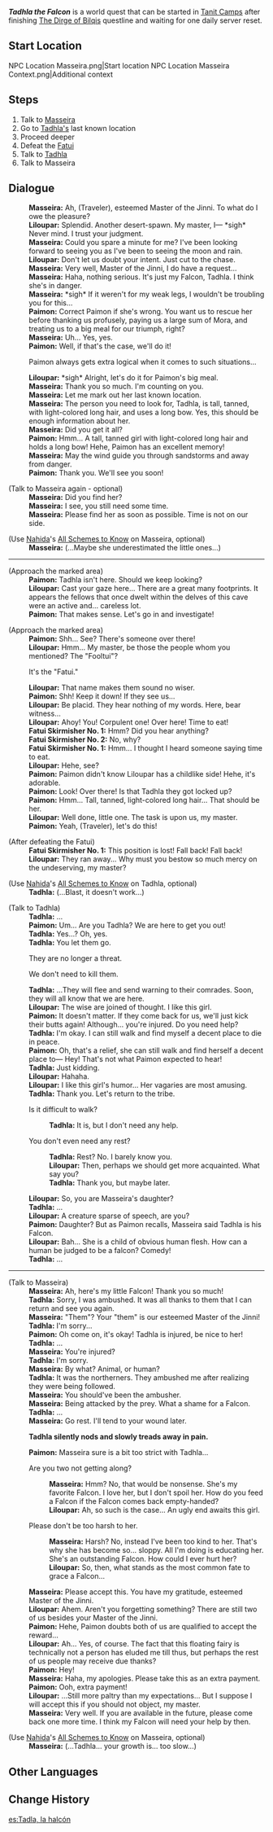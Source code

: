 {{Quest Infobox
|id            = 73279
|image         = World Quest Tadhla the Falcon.png
|type          = World
|summary       = 
|requirement   = Wait for daily reset after completing [[The Dirge of Bilqis]]
|characters    = Liloupar; Masseira; Paimon; Tadhla; Traveler
|startLocation = [[Tanit Camps]]
|region        = Sumeru
|subregion     = Great Red Sand
|area          = Desert of Hadramaveth
|subarea       = Tanit Camps
|prev          = [[The Eternal Dream, Ever Lush]]
|next          = [["The Falcon's Hunt"]]
|exp           = 200
|mora          = 20,000
|primogems     = 30
|other         = {{Card|Hero's Wit|2}}
}}
'''''Tadhla the Falcon''''' is a world quest that can be started in [[Tanit Camps]] after finishing [[The Dirge of Bilqis]] questline and waiting for one daily server reset.

==Start Location==
<gallery>
NPC Location Masseira.png|Start location
NPC Location Masseira Context.png|Additional context 
</gallery>

==Steps==
# Talk to [[Masseira]]
# Go to [[Tadhla|Tadhla's]] last known location
# Proceed deeper
# Defeat the [[Fatui]] {{Enemy List|Fatui Skirmisher - Anemoboxer Vanguard;Fatui Skirmisher - Hydrogunner Legionnaire;Fatui Skirmisher - Pyroslinger Bracer}}
# Talk to [[Tadhla]]
# Talk to Masseira
<!--
==Gameplay Notes==
-->
==Dialogue==
{{Quest Description|Tadhla, Masseira's "Falcon," has been on a mission for a long time and has not returned. Thus Masseira asks you to find his "Falcon"...}}
{{Dialogue start}}
:'''Masseira:''' Ah, (Traveler), esteemed Master of the Jinni. To what do I owe the pleasure?
:'''Liloupar:''' Splendid. Another desert-spawn. My master, I&mdash; *sigh* Never mind. I trust your judgment.
:'''Masseira:''' Could you spare a minute for me? I've been looking forward to seeing you as I've been to seeing the moon and rain.
:'''Liloupar:''' Don't let us doubt your intent. Just cut to the chase.
:'''Masseira:''' Very well, Master of the Jinni, I do have a request...
:'''Masseira:''' Haha, nothing serious. It's just my Falcon, Tadhla. I think she's in danger.
:'''Masseira:''' *sigh* If it weren't for my weak legs, I wouldn't be troubling you for this...
:'''Paimon:''' Correct Paimon if she's wrong. You want us to rescue her before thanking us profusely, paying us a large sum of Mora, and treating us to a big meal for our triumph, right?
:'''Masseira:''' Uh... Yes, yes.
:'''Paimon:''' Well, if that's the case, we'll do it!
:{{DIcon}} Paimon always gets extra logical when it comes to such situations...
:'''Liloupar:''' *sigh* Alright, let's do it for Paimon's big meal.
:'''Masseira:''' Thank you so much. I'm counting on you.
:'''Masseira:''' Let me mark out her last known location.
:'''Masseira:''' The person you need to look for, Tadhla, is tall, tanned, with light-colored long hair, and uses a long bow. Yes, this should be enough information about her.
:'''Masseira:''' Did you get it all?
:'''Paimon:''' Hmm... A tall, tanned girl with light-colored long hair and holds a long bow! Hehe, Paimon has an excellent memory!
:'''Masseira:''' May the wind guide you through sandstorms and away from danger.
:'''Paimon:''' Thank you. We'll see you soon!

;(Talk to Masseira again - optional)
:'''Masseira:''' Did you find her?
:'''Masseira:''' I see, you still need some time.
:'''Masseira:''' Please find her as soon as possible. Time is not on our side.

;(Use [[Nahida]]'s [[All Schemes to Know]] on Masseira, optional)
:'''Masseira:''' (...Maybe she underestimated the little ones...)

----
;(Approach the marked area)
:'''Paimon:''' Tadhla isn't here. Should we keep looking?
:'''Liloupar:''' Cast your gaze here... There are a great many footprints. It appears the fellows that once dwelt within the delves of this cave were an active and... careless lot.
:'''Paimon:''' That makes sense. Let's go in and investigate!

;(Approach the marked area)
:'''Paimon:''' Shh... See? There's someone over there!
:'''Liloupar:''' Hmm... My master, be those the people whom you mentioned? The "Fooltui"?
:{{DIcon}} It's the "Fatui."
:'''Liloupar:''' That name makes them sound no wiser.
:'''Paimon:''' Shh! Keep it down! If they see us...
:'''Liloupar:''' Be placid. They hear nothing of my words. Here, bear witness...
:'''Liloupar:''' Ahoy! You! Corpulent one! Over here! Time to eat!
:'''Fatui Skirmisher No. 1:''' Hmm? Did you hear anything?
:'''Fatui Skirmisher No. 2:''' No, why?
:'''Fatui Skirmisher No. 1:''' Hmm... I thought I heard someone saying time to eat.
:'''Liloupar:''' Hehe, see?
:'''Paimon:''' Paimon didn't know Liloupar has a childlike side! Hehe, it's adorable.
:'''Paimon:''' Look! Over there! Is that Tadhla they got locked up?
:'''Paimon:''' Hmm... Tall, tanned, light-colored long hair... That should be her.
:'''Liloupar:''' Well done, little one. The task is upon us, my master.
:'''Paimon:''' Yeah, (Traveler), let's do this!

;(After defeating the Fatui)
:'''Fatui Skirmisher No. 1:''' This position is lost! Fall back! Fall back!
:'''Liloupar:''' They ran away... Why must you bestow so much mercy on the undeserving, my master?

;(Use [[Nahida]]'s [[All Schemes to Know]] on Tadhla, optional)
:'''Tadhla:''' (...Blast, it doesn't work...)

;(Talk to Tadhla)
:'''Tadhla:''' ...
:'''Paimon:''' Um... Are you Tadhla? We are here to get you out!
:'''Tadhla:''' Yes...? Oh, yes.
:'''Tadhla:''' You let them go.
:{{DIcon}} They are no longer a threat.
:{{DIcon}} We don't need to kill them.
:'''Tadhla:''' ...They will flee and send warning to their comrades. Soon, they will all know that we are here.
:'''Liloupar:''' The wise are joined of thought. I like this girl.
:'''Paimon:''' It doesn't matter. If they come back for us, we'll just kick their butts again! Although... you're injured. Do you need help?
:'''Tadhla:''' I'm okay. I can still walk and find myself a decent place to die in peace.
:'''Paimon:''' Oh, that's a relief, she can still walk and find herself a decent place to&mdash; Hey! That's not what Paimon expected to hear!
:'''Tadhla:''' Just kidding.
:'''Liloupar:''' Hahaha.
:'''Liloupar:''' I like this girl's humor... Her vagaries are most amusing.
:'''Tadhla:''' Thank you. Let's return to the tribe.
:{{DIcon}} Is it difficult to walk?
::'''Tadhla:''' It is, but I don't need any help.
:{{DIcon}} You don't even need any rest?
::'''Tadhla:''' Rest? No. I barely know you.
::'''Liloupar:''' Then, perhaps we should get more acquainted. What say you?
::'''Tadhla:''' Thank you, but maybe later.
:'''Liloupar:''' So, you are Masseira's daughter?
:'''Tadhla:''' ...
:'''Liloupar:''' A creature sparse of speech, are you?
:'''Paimon:''' Daughter? But as Paimon recalls, Masseira said Tadhla is his Falcon.
:'''Liloupar:''' Bah... She is a child of obvious human flesh. How can a human be judged to be a falcon? Comedy!
:'''Tadhla:''' ...

----
;(Talk to Masseira)
:'''Masseira:''' Ah, here's my little Falcon! Thank you so much!
:'''Tadhla:''' Sorry, I was ambushed. It was all thanks to them that I can return and see you again.
:'''Masseira:''' "Them"? Your "them" is our esteemed Master of the Jinni!
:'''Tadhla:''' I'm sorry...
:'''Paimon:''' Oh come on, it's okay! Tadhla is injured, be nice to her!
:'''Tadhla:''' ...
:'''Masseira:''' You're injured?
:'''Tadhla:''' I'm sorry.
:'''Masseira:''' By what? Animal, or human?
:'''Tadhla:''' It was the northerners. They ambushed me after realizing they were being followed.
:'''Masseira:''' You should've been the ambusher.
:'''Masseira:''' Being attacked by the prey. What a shame for a Falcon.
:'''Tadhla:''' ...
:'''Masseira:''' Go rest. I'll tend to your wound later.

:'''Tadhla silently nods and slowly treads away in pain.'''

:'''Paimon:''' Masseira sure is a bit too strict with Tadhla...
:{{DIcon}} Are you two not getting along?
::'''Masseira:''' Hmm? No, that would be nonsense. She's my favorite Falcon. I love her, but I don't spoil her. How do you feed a Falcon if the Falcon comes back empty-handed?
::'''Liloupar:''' Ah, so such is the case... An ugly end awaits this girl.
:{{DIcon}} Please don't be too harsh to her.
::'''Masseira:''' Harsh? No, instead I've been too kind to her. That's why she has become so... sloppy. All I'm doing is educating her. She's an outstanding Falcon. How could I ever hurt her?
::'''Liloupar:''' So, then, what stands as the most common fate to grace a Falcon...
:'''Masseira:''' Please accept this. You have my gratitude, esteemed Master of the Jinni.
:'''Liloupar:''' Ahem. Aren't you forgetting something? There are still two of us besides your Master of the Jinni.
:'''Paimon:''' Hehe, Paimon doubts both of us are qualified to accept the reward...
:'''Liloupar:''' Ah... Yes, of course. The fact that this floating fairy is technically not a person has eluded me till thus, but perhaps the rest of us people may receive due thanks?
:'''Paimon:''' Hey!
:'''Masseira:''' Haha, my apologies. Please take this as an extra payment.
:'''Paimon:''' Ooh, extra payment!
:'''Liloupar:''' ...Still more paltry than my expectations... But I suppose I will accept this if you should not object, my master.
:'''Masseira:''' Very well. If you are available in the future, please come back one more time. I think my Falcon will need your help by then.

;(Use [[Nahida]]'s [[All Schemes to Know]] on Masseira, optional)
:'''Masseira:''' (...Tadhla... your growth is... too slow...)
{{Dialogue end}}

==Other Languages==
{{Other Languages
|en      = Tadhla the Falcon
|zhs     = 「猎鹰」塔德菈
|zhs_rm  = "Lièyīng" Tǎdélā
|zht     = 「獵鷹」塔德菈
|zht_rm  = "Lièyīng" Tǎdélā
|zh_tl   = "Falcon" Tadhla
|ja      = 「猟鷹」タッドラー
|ja_rm   = "Ryuuyou" Taddoraa
|ja_tl   = "Hunting Falcon" Tadhla
|ko      = 「사냥매」 타들라
|ko_tl   = "Hunting Falcon" Tadhla
|es      = Tadla, la halcón
|es_tl   = Tadhla, the Falcon
|fr      = Tadhla le faucon
|fr_tl   = Tadhla the Falcon
|ru      = Сокол Тадлэ
|ru_tl   = Tadhla the Falcon
|th      = เหยี่ยวนักล่า Tadhla
|th_rm   = Yiao Nakla Tadhla
|th_tl   = Falcon Hunter Tadhla
|vi      = "Chim Ưng" Tadhla
|vi_tl   = 
|de      = „Jagdfalke“ Tadhla
|de_tl   = "Hunting Falcon" Tadhla
|id      = Tadhla si "Elang Pemburu"
|id_tl   = Tadhla the "Hunting Falcon"
|pt      = Tadhla, a Falcão
|pt_tl   = Tadhla the Falcon
|tr      = Şahin Tadhla
|tr_tl   = Falcon Tadhla
|it      = Tadhla il Falco
|it_tl   = Tadhla the Falcon
}}

==Change History==
{{Change History|3.4}}

[[es:Tadla, la halcón]]